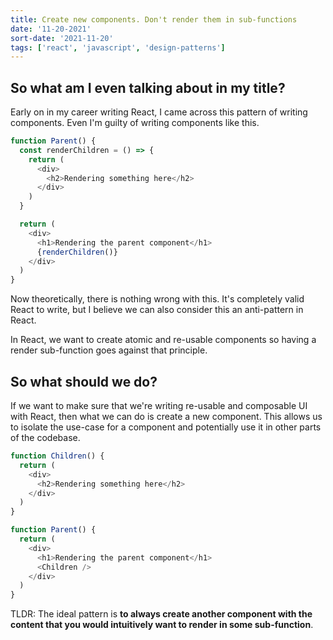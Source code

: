 ```yaml
---
title: Create new components. Don't render them in sub-functions
date: '11-20-2021'
sort-date: '2021-11-20'
tags: ['react', 'javascript', 'design-patterns']
---
```


## So what am I even talking about in my title?

Early on in my career writing React, I came across this pattern of writing components.
Even I'm guilty of writing components like this.

```javascript
function Parent() {
  const renderChildren = () => {
    return (
      <div>
        <h2>Rendering something here</h2>
      </div>
    )
  }

  return (
    <div>
      <h1>Rendering the parent component</h1>
      {renderChildren()}
    </div>
  )
}
```

Now theoretically, there is nothing wrong with this. It's completely valid React to write,
but I believe we can also consider this an anti-pattern in React.

In React, we want to create atomic and re-usable components so having a render sub-function
goes against that principle.

## So what should we do?

If we want to make sure that we're writing re-usable and composable UI with React, then what
we can do is create a new component. This allows us to isolate the use-case for a component
and potentially use it in other parts of the codebase.

```javascript
function Children() {
  return (
    <div>
      <h2>Rendering something here</h2>
    </div>
  )
}

function Parent() {
  return (
    <div>
      <h1>Rendering the parent component</h1>
      <Children />
    </div>
  )
}
```

TLDR: The ideal pattern is **to always create another component with the content that you would intuitively want to render in some sub-function**.
